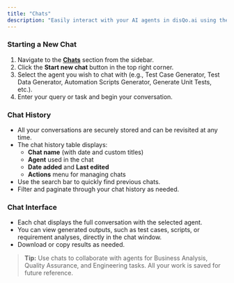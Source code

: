 ```yaml
---
title: "Chats"
description: "Easily interact with your AI agents in disQo.ai using the chat feature. This allows you to ask questions, generate content, and automate tasks in real time."
---
```


### Starting a New Chat

1. Navigate to the <b><a href="https://app.disqoai.com/assistants">Chats</a></b> section from the sidebar.
2. Click the **Start new chat** button in the top right corner.
3. Select the agent you wish to chat with (e.g., Test Case Generator, Test Data Generator, Automation Scripts Generator, Generate Unit Tests, etc.).
4. Enter your query or task and begin your conversation.

### Chat History

- All your conversations are securely stored and can be revisited at any time.
- The chat history table displays:
  - **Chat name** (with date and custom titles)
  - **Agent** used in the chat
  - **Date added** and **Last edited**
  - **Actions** menu for managing chats
- Use the search bar to quickly find previous chats.
- Filter and paginate through your chat history as needed.

### Chat Interface

- Each chat displays the full conversation with the selected agent.
- You can view generated outputs, such as test cases, scripts, or requirement analyses, directly in the chat window.
- Download or copy results as needed.

> **Tip:** Use chats to collaborate with agents for Business Analysis, Quality Assurance, and Engineering tasks. All your work is saved for future reference.
